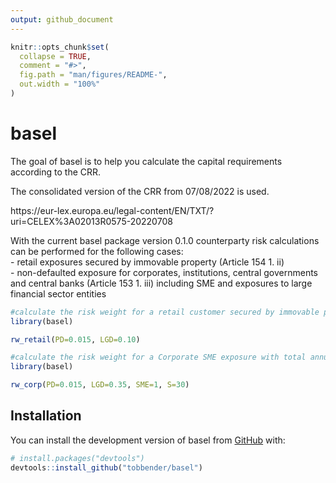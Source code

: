 ```yaml
---
output: github_document
---
```


<!-- README.md is generated from README.Rmd. Please edit that file -->

```r
knitr::opts_chunk$set(
  collapse = TRUE,
  comment = "#>",
  fig.path = "man/figures/README-",
  out.width = "100%"
)
```

# basel

<!-- badges: start -->
<!-- badges: end -->

The goal of basel is to help you calculate the capital requirements according to the CRR. 

The consolidated version of the CRR from 07/08/2022 is used.

https://eur-lex.europa.eu/legal-content/EN/TXT/?uri=CELEX%3A02013R0575-20220708


With the current basel package version 0.1.0 counterparty risk calculations can be performed for the following cases:  
- retail exposures secured by immovable property (Article 154 1. ii)  
- non-defaulted exposure for corporates, institutions, central governments and central banks (Article 153 1. iii) including SME and exposures to large financial sector entities




``` r
#calculate the risk weight for a retail customer secured by immovable property 
library(basel)

rw_retail(PD=0.015, LGD=0.10)

```

``` r
#calculate the risk weight for a Corporate SME exposure with total annual sales of 30 Mio. € 
library(basel)

rw_corp(PD=0.015, LGD=0.35, SME=1, S=30)

```





## Installation

You can install the development version of basel from [GitHub](https://github.com/) with:

``` r
# install.packages("devtools")
devtools::install_github("tobbender/basel")
```

